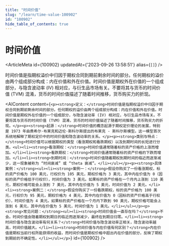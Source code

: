 ```yaml
---
title: "时间价值"
slug: "/learn/time-value-100902"
id: "100902"
hide_table_of_contents: true
---
```



# 时间价值

<ArticleMeta id={100902} updatedAt={'2023-09-26 13:58:51'} alias={`[]`} />
<div className='border-solid border-b border-t-0 my-4 border-[var(--ifm-color-gray-300)]' />

时间价值是指期权溢价中归因于期权合同到期前剩余时间的部分。任何期权的溢价由两个组成部分构成：内在价值和外在价值。时间价值是期权外在价值的一个组成部分，与隐含波动率 (IV) 相对应，与衍生品市场有关。不要将其与货币的时间价值 (TVM) 混淆，货币的时间价值描述了随着时间推移，货币购买力的折现。

<AIContent content={`<p><strong>定义：</strong>时间价值是指期权溢价中归因于期权合同到期前剩余时间的部分。任何期权的溢价由两个组成部分构成：内在价值和外在价值。时间价值是期权外在价值的一个组成部分，与隐含波动率 (IV) 相对应，与衍生品市场有关。不要将其与货币的时间价值 (TVM) 混淆，货币的时间价值描述了随着时间推移，货币购买力的折现。</p><p><strong>起源：</strong>时间价值的概念起源于期权定价理论的发展，特别是 1973 年由费希尔·布莱克和迈伦·斯科尔斯提出的布莱克 - 斯科尔斯模型。这一模型首次系统地解释了期权定价中的时间价值和隐含波动率的关系。</p><p><strong>类别与特点：</strong>时间价值可以根据期权的类型（看涨期权和看跌期权）以及到期时间的长短进行分类。<ul><li><strong>看涨期权：</strong>时间价值通常随着标的资产价格的上涨而增加。</li><li><strong>看跌期权：</strong>时间价值通常随着标的资产价格的下跌而增加。</li><li><strong>到期时间：</strong>时间价值随着期权到期时间的临近而逐渐减少，这一现象被称为 “时间衰减” 或 “theta 衰减”。</li></ul></p><p><strong>具体案例：</strong><ul><li><strong>案例一：</strong>假设你购买了一份看涨期权，标的资产价格为 100 美元，行权价为 105 美元，期权价格为 3 美元，其中内在价值为 0（因标的资产价格低于行权价），时间价值为 3 美元。如果标的资产价格在一个月内上涨到 110 美元，期权价格可能会上涨到 7 美元，其中内在价值为 5 美元，时间价值为 2 美元。</li><li><strong>案例二：</strong>假设你购买了一份看跌期权，标的资产价格为 100 美元，行权价为 95 美元，期权价格为 4 美元，其中内在价值为 0（因标的资产价格高于行权价），时间价值为 4 美元。如果标的资产价格在一个月内下跌到 90 美元，期权价格可能会上涨到 6 美元，其中内在价值为 5 美元，时间价值为 1 美元。</li></ul></p><p><strong>常见问题：</strong><ul><li><strong>时间价值会一直存在吗？</strong>不会。时间价值会随着期权到期日的临近而逐渐减少，最终在到期日归零。</li><li><strong>时间价值与隐含波动率有何关系？</strong>时间价值与隐含波动率正相关，隐含波动率越高，时间价值越大。</li><li><strong>时间价值与内在价值有何区别？</strong>内在价值是期权当前行权所能获得的收益，而时间价值是期权价格中超出内在价值的部分，反映了期权到期前的不确定性。</li></ul></p>`} id={100902} />
